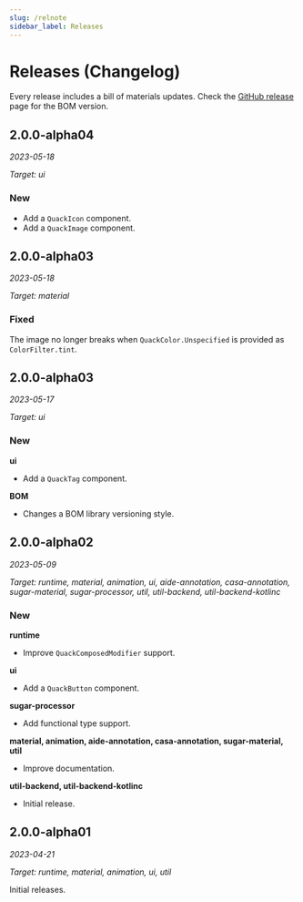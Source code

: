 ```yaml
---
slug: /relnote
sidebar_label: Releases
---
```


# Releases (Changelog)

Every release includes a bill of materials updates. Check the [GitHub release](https://github.com/duckie-team/quack-quack-android/releases) page for the BOM version.

## 2.0.0-alpha04

*2023-05-18*

*Target: ui*

### New

- Add a `QuackIcon` component.
- Add a `QuackImage` component.

## 2.0.0-alpha03

*2023-05-18*

*Target: material*

### Fixed

The image no longer breaks when `QuackColor.Unspecified` is provided as `ColorFilter.tint`.

## 2.0.0-alpha03

*2023-05-17*

*Target: ui*

### New

**ui**

- Add a `QuackTag` component.

**BOM**

- Changes a BOM library versioning style.

## 2.0.0-alpha02

*2023-05-09*

*Target: runtime, material, animation, ui,
aide-annotation, casa-annotation, sugar-material, sugar-processor,
util, util-backend, util-backend-kotlinc*

### New

**runtime**

- Improve `QuackComposedModifier` support.

**ui**

- Add a `QuackButton` component.

**sugar-processor**

- Add functional type support.

**material, animation, aide-annotation, casa-annotation, sugar-material, util**

- Improve documentation.

**util-backend, util-backend-kotlinc**

- Initial release.

## 2.0.0-alpha01

*2023-04-21*

*Target: runtime, material, animation, ui, util*

Initial releases.